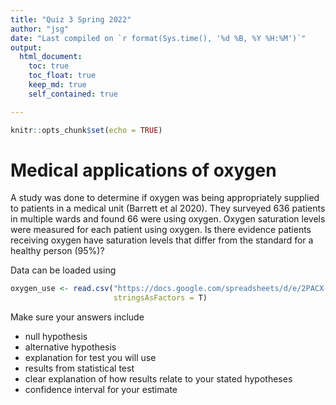```yaml
---
title: "Quiz 3 Spring 2022"
author: "jsg"
date: "Last compiled on `r format(Sys.time(), '%d %B, %Y %H:%M')`"
output:
  html_document:
    toc: true
    toc_float: true
    keep_md: true
    self_contained: true

---
```


```r
knitr::opts_chunk$set(echo = TRUE)
```

# Medical applications of oxygen

A study was done to determine if oxygen was being appropriately supplied to patients
in a medical unit (Barrett et al 2020). They surveyed 636 patients in multiple wards and
found 66 were using oxygen.  Oxygen saturation levels were measured for each patient
using oxygen. Is there evidence patients receiving oxygen have saturation levels
that differ from the standard for a healthy person (95%)? 

Data can be loaded using 

```r
oxygen_use <- read.csv("https://docs.google.com/spreadsheets/d/e/2PACX-1vSC8ft2LReouozG9fDK0Pa-QXESZ82qzADTCCBr_LoQeVRlRDLS4KOhMNYjGnGZFTrq5hkuYcOk6cKm/pub?gid=1295231330&single=true&output=csv",
                       stringsAsFactors = T)
```

Make sure your answers include

* null hypothesis
* alternative hypothesis
* explanation for test you will use
* results from statistical test
* clear explanation of how results relate to your stated hypotheses
* confidence interval for your estimate